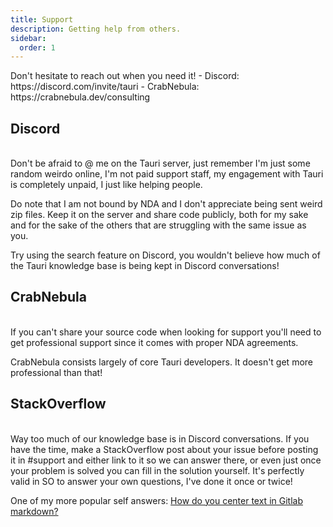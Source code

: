```yaml
---
title: Support
description: Getting help from others.
sidebar:
  order: 1
---
```



<SimonSays title="Everyone needs help sometimes">
Don't hesitate to reach out when you need it!
- Discord: https://discord.com/invite/tauri
- CrabNebula: https://crabnebula.dev/consulting
</SimonSays>


## Discord
<br/>
<SimonSays title="The main community hub">
Don't be afraid to @ me on the Tauri server, just remember I'm just some random weirdo online, I'm not paid support staff, my engagement with Tauri is completely unpaid, I just like helping people.

Do note that I am not bound by NDA and I don't appreciate being sent weird zip files. Keep it on the server and share code publicly, both for my sake and for the sake of the others that are struggling with the same issue as you.

Try using the search feature on Discord, you wouldn't believe how much of the Tauri knowledge base is being kept in Discord conversations!
</SimonSays>


## CrabNebula
<br/>
<SimonSays title="Support company">
If you can't share your source code when looking for support you'll need to get professional support since it comes with proper NDA agreements.

CrabNebula consists largely of core Tauri developers. It doesn't get more professional than that!
</SimonSays>

## StackOverflow
<br/>
<SimonSays title="Help spread the word">
Way too much of our knowledge base is in Discord conversations. If you have the time, make a StackOverflow post about your issue before posting it in #support and either link to it so we can answer there, or even just once your problem is solved you can fill in the solution yourself. It's perfectly valid in SO to answer your own questions, I've done it once or twice!

One of my more popular self answers: [How do you center text in Gitlab markdown?](https://stackoverflow.com/questions/53273660/how-do-you-center-text-in-gitlab-markdown)
</SimonSays>
